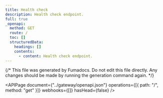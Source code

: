 ```yaml
---
title: Health check
description: Health check endpoint.
full: true
_openapi:
  method: GET
  route: /
  toc: []
  structuredData:
    headings: []
    contents:
      - content: Health check endpoint.
---
```


{/* This file was generated by Fumadocs. Do not edit this file directly. Any changes should be made by running the generation command again. */}

<APIPage
	document={"../gateway/openapi.json"}
	operations={[{ path: "/", method: "get" }]}
	webhooks={[]}
	hasHead={false}
/>

